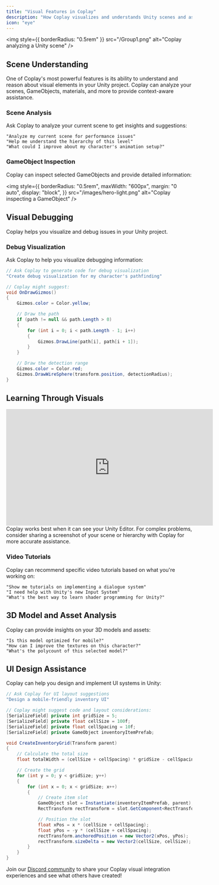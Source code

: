 ```yaml
---
title: "Visual Features in Coplay"
description: "How Coplay visualizes and understands Unity scenes and assets"
icon: "eye"
---
```


<img
  style={{ borderRadius: "0.5rem" }}
  src="/Group1.png"
  alt="Coplay analyzing a Unity scene"
/>

## Scene Understanding

One of Coplay's most powerful features is its ability to understand and reason about visual elements in your Unity project. Coplay can analyze your scenes, GameObjects, materials, and more to provide context-aware assistance.

### Scene Analysis

Ask Coplay to analyze your current scene to get insights and suggestions:

```
"Analyze my current scene for performance issues"
"Help me understand the hierarchy of this level"
"What could I improve about my character's animation setup?"
```

### GameObject Inspection

Coplay can inspect selected GameObjects and provide detailed information:

<img
  style={{
    borderRadius: "0.5rem",
    maxWidth: "600px",
    margin: "0 auto",
    display: "block",
  }}
  src="/images/hero-light.png"
  alt="Coplay inspecting a GameObject"
/>

## Visual Debugging

Coplay helps you visualize and debug issues in your Unity project.

### Debug Visualization

Ask Coplay to help you visualize debugging information:

```csharp
// Ask Coplay to generate code for debug visualization
"Create debug visualization for my character's pathfinding"

// Coplay might suggest:
void OnDrawGizmos()
{
    Gizmos.color = Color.yellow;

    // Draw the path
    if (path != null && path.Length > 0)
    {
        for (int i = 0; i < path.Length - 1; i++)
        {
            Gizmos.DrawLine(path[i], path[i + 1]);
        }
    }

    // Draw the detection range
    Gizmos.color = Color.red;
    Gizmos.DrawWireSphere(transform.position, detectionRadius);
}
```

## Learning Through Visuals

<iframe
  width="560"
  height="315"
  src="https://www.youtube.com/embed/dQw4w9WgXcQ"
  title="Coplay Tutorial: Understanding Unity's Animation System"
  frameBorder="0"
  allow="accelerometer; autoplay; clipboard-write; encrypted-media; gyroscope; picture-in-picture"
  allowFullScreen
  style={{ width: "100%", borderRadius: "0.5rem" }}
></iframe>

<br />

<Tip>
  Coplay works best when it can see your Unity Editor. For complex problems,
  consider sharing a screenshot of your scene or hierarchy with Coplay for more
  accurate assistance.
</Tip>

### Video Tutorials

Coplay can recommend specific video tutorials based on what you're working on:

```
"Show me tutorials on implementing a dialogue system"
"I need help with Unity's new Input System"
"What's the best way to learn shader programming for Unity?"
```

## 3D Model and Asset Analysis

Coplay can provide insights on your 3D models and assets:

```
"Is this model optimized for mobile?"
"How can I improve the textures on this character?"
"What's the polycount of this selected model?"
```

## UI Design Assistance

Coplay can help you design and implement UI systems in Unity:

```csharp
// Ask Coplay for UI layout suggestions
"Design a mobile-friendly inventory UI"

// Coplay might suggest code and layout considerations:
[SerializeField] private int gridSize = 5;
[SerializeField] private float cellSize = 100f;
[SerializeField] private float cellSpacing = 10f;
[SerializeField] private GameObject inventoryItemPrefab;

void CreateInventoryGrid(Transform parent)
{
    // Calculate the total size
    float totalWidth = (cellSize + cellSpacing) * gridSize - cellSpacing;

    // Create the grid
    for (int y = 0; y < gridSize; y++)
    {
        for (int x = 0; x < gridSize; x++)
        {
            // Create item slot
            GameObject slot = Instantiate(inventoryItemPrefab, parent);
            RectTransform rectTransform = slot.GetComponent<RectTransform>();

            // Position the slot
            float xPos = x * (cellSize + cellSpacing);
            float yPos = -y * (cellSize + cellSpacing);
            rectTransform.anchoredPosition = new Vector2(xPos, yPos);
            rectTransform.sizeDelta = new Vector2(cellSize, cellSize);
        }
    }
}
```

Join our [Discord community](http://discord.com/invite/KmGfEr6d3v) to share your Coplay visual integration experiences and see what others have created!
